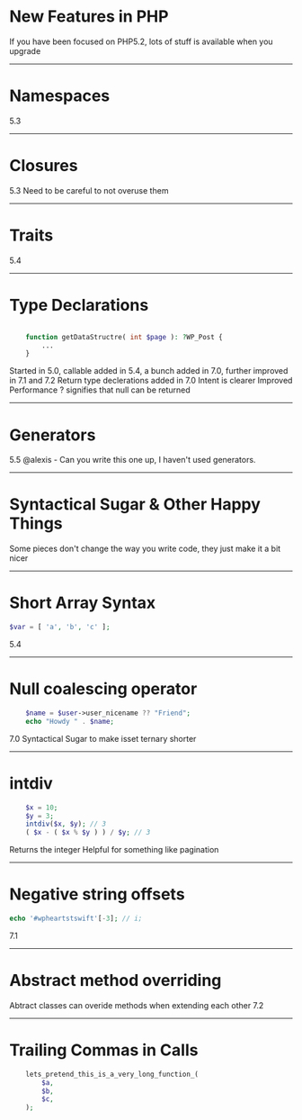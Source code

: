 
# New Features in PHP

<Notes>
	If you have been focused on PHP5.2, lots of stuff is available when you upgrade
</Notes>

---

# Namespaces

<Notes>
	5.3
</Notes>

---

# Closures

<Notes>
	5.3
	Need to be careful to not overuse them
</Notes>

---

# Traits

<Notes>
	5.4
</Notes>

---

# Type Declarations 

```php

	function getDataStructre( int $page ): ?WP_Post {
		...
	}

```

<Notes>
	Started in 5.0, callable added in 5.4, a bunch added in 7.0, further improved in 7.1 and 7.2
	Return type declerations added in 7.0
	Intent is clearer
	Improved Performance
	? signifies that null can be returned
</Notes>

---

# Generators

<Notes>
	5.5
	@alexis - Can you write this one up, I haven't used generators. 
</Notes>

---

# Syntactical Sugar & Other Happy Things

<Notes>
	Some pieces don't change the way you write code, they just make it a bit nicer 
</Notes>

---

# Short Array Syntax

```php
$var = [ 'a', 'b', 'c' ];
```

<Notes>
	5.4
</Notes>

---

# Null coalescing operator

```php
	$name = $user->user_nicename ?? "Friend";
	echo "Howdy " . $name;
```

<Notes>
	7.0
	Syntactical Sugar to make isset ternary shorter
</Notes>

---

# intdiv

```php
	$x = 10;
	$y = 3;
	intdiv($x, $y); // 3
	( $x - ( $x % $y ) ) / $y; // 3 
```

<Notes>
	Returns the integer 
	Helpful for something like pagination
</Notes>


---

# Negative string offsets

```php
echo '#wpheartstswift'[-3]; // i;
```

<Notes>
	7.1
</Notes>

---

# Abstract method overriding

<Notes>
	Abtract classes can overide methods when extending each other
	7.2
</Notes>

---

# Trailing Commas in Calls

```php
	lets_pretend_this_is_a_very_long_function_(
		$a,
		$b,
		$c,
	);
```
